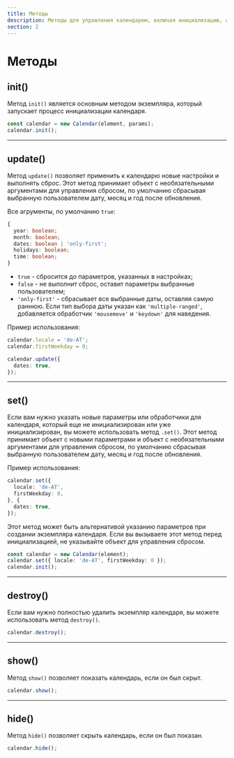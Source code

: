 ```yaml
---
title: Методы
description: Методы для управления календарем, включая инициализацию, обновление, установку параметров, удаление, показ и скрытие календаря.
section: 2
---
```


# Методы

## init()

Метод `init()` является основным методом экземпляра, который запускает процесс инициализации календаря.

```ts
const calendar = new Calendar(element, params);
calendar.init();
```

---

## update()

Метод `update()` позволяет применить к календарю новые настройки и выполнять сброс.
Этот метод принимает объект с необязательными аргументами для управления сбросом, по умолчанию сбрасывая выбранную пользователем дату, месяц и год после обновления.

Все aгрументы, по умолчанию `true`:

```ts
{
  year: boolean;
  month: boolean;
  dates: boolean | 'only-first';
  holidays: boolean;
  time: boolean;
}
```

- `true` - сбросится до параметров, указанных в настройках;
- `false` - не выполнит сброс, оставит параметры выбранные пользователем;
- `'only-first'` - сбрасывает все выбранные даты, оставляя самую раннюю. Если тип выбора даты указан как `'multiple-ranged'`, добавляется обработчик `'mousemove'` и `'keydown'` для наведения.

Пример использования:

```ts
calendar.locale = 'de-AT';
calendar.firstWeekday = 0;

calendar.update({
  dates: true,
});
```

---

## set()

Если вам нужно указать новые параметры или обработчики для календаря, который еще не инициализирован или уже инициализирован, вы можете использовать метод `.set()`.
Этот метод принимает объект с новыми параметрами и объект с необязательными аргументами для управления сбросом, по умолчанию сбрасывая выбранную пользователем дату, месяц и год после обновления.

Пример использования:

```ts
calendar.set({
  locale: 'de-AT',
  firstWeekday: 0,
}, {
  dates: true,
});
```

Этот метод может быть альтернативой указанию параметров при создании экземпляра календаря. Если вы вызываете этот метод перед инициализацией, не указывайте объект для управления сбросом.

```ts
const calendar = new Calendar(element);
calendar.set({ locale: 'de-AT', firstWeekday: 0 });
calendar.init();
```

---

## destroy()

Eсли вам нужно полностью удалить экземпляр календаря, вы можете использовать метод `destroy()`.

```ts
calendar.destroy();
```

---

## show()

Метод `show()` позволяет показать календарь, если он был скрыт.

```ts
calendar.show();
```

---

## hide()

Метод `hide()` позволяет скрыть календарь, если он был показан.

```ts
calendar.hide();
```
